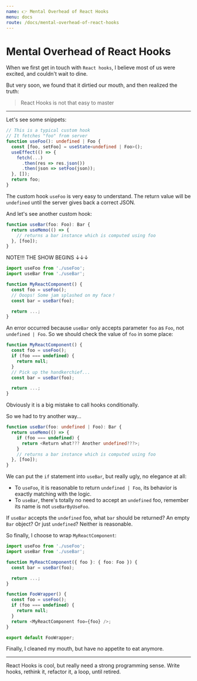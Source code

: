 ```yaml
---
name: 👉 Mental Overhead of React Hooks
menu: docs
route: /docs/mental-overhead-of-react-hooks
---
```


# Mental Overhead of React Hooks

When we first get in touch with `React hooks`, I believe most of us were excited, and couldn't wait to dine.

But very soon, we found that it dirtied our mouth, and then realized the truth:

> React Hooks is not that easy to master

---

Let's see some snippets:

```typescript
// This is a typical custom hook
// It fetches "foo" from server
function useFoo(): undefined | Foo {
  const [foo, setFoo] = useState<undefined | Foo>();
  useEffect(() => {
    fetch(...)
      .then(res => res.json())
      .then(json => setFoo(json));
  }, []);
  return foo;
}
```

The custom hook `useFoo` is very easy to understand. The return value will be `undefined` until the server gives back a correct JSON.

And let's see another custom hook:

```typescript
function useBar(foo: Foo): Bar {
  return useMemo(() => {
    // returns a bar instance which is computed using foo
  }, [foo]);
}
```

NOTE!!! THE SHOW BEGINS ↓↓↓

```typescript
import useFoo from './useFoo';
import useBar from './useBar';

function MyReactComponent() {
  const foo = useFoo();
  // Ooops! Some jam splashed on my face！
  const bar = useBar(foo);

  return ...;
}
```

An error occurred because `useBar` only accepts parameter `foo` as `Foo`, not `undefined | Foo`. So we should check the value of `foo` in some place:

```typescript
function MyReactComponent() {
  const foo = useFoo();
  if (foo === undefined) {
    return null;
  }
  // Pick up the handkerchief...
  const bar = useBar(foo);

  return ...;
}
```

Obviously it is a big mistake to call hooks conditionally.

So we had to try another way...

```typescript
function useBar(foo: undefined | Foo): Bar {
  return useMemo(() => {
    if (foo === undefined) {
      return <Return what??? Another undefined???>;
    }
    // returns a bar instance which is computed using foo
  }, [foo]);
}
```

We can put the `if` statement into `useBar`, but really ugly, no elegance at all:

- To `useFoo`, it is reasonable to return `undefined | Foo`, its behavior is exactly matching with the logic.
- To `useBar`, there's totally no need to accept an `undefined` foo, remember its name is not `useBarByUseFoo`.

If `useBar` accepts the `undefined` foo, what `bar` should be returned? An empty `Bar` object? Or just `undefined`? Neither is reasonable.

So finally, I choose to wrap `MyReactComponent`:

```typescript
import useFoo from './useFoo';
import useBar from './useBar';

function MyReactComponent({ foo }: { foo: Foo }) {
  const bar = useBar(foo);

  return ...;
}

function FooWrapper() {
  const foo = useFoo();
  if (foo === undefined) {
    return null;
  }
  return <MyReactComponent foo={foo} />;
}

export default FooWrapper;
```

Finally, I cleaned my mouth, but have no appetite to eat anymore.

---

React Hooks is cool, but really need a strong programming sense. Write hooks, rethink it, refactor it, a loop, until retired.
